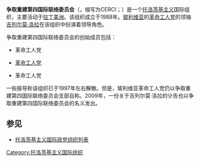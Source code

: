 {{Unreferenced|time=2022-04-09T04:49:46+00:00}}
'''争取重建第四国际联络委员会'''（{{lang-es|Comité de Enlace por la Reconstrución de la IV Internacional}}，缩写为CERCI；{{lang-en|Liaison Committee for the Reconstruction of the Fourth International}}）是一个[[托洛茨基主义|托洛茨基主义]]国际组织，主要活动于[[拉丁美洲|拉丁美洲]]。该组织成立于1988年。[[玻利维亚|玻利维亚]]的[[革命工人党_(玻利维亚)|革命工人党]]的领袖[[吉列尔莫·洛拉|吉列尔莫·洛拉]]在该组织中扮演着领导角色。

争取重建第四国际联络委员会的创始成员包括：
*{{flag|阿根廷}} 革命工人党
*{{flag|玻利维亚}} [[革命工人党_(玻利维亚)|革命工人党]]
*{{flag|巴西}} 革命工人党

一些报导称该组织已于1997年左右解散。但是，玻利维亚革命工人党仍以争取重建第四国际联络委员会支部自称。2009年，一份关于吉列尔莫·洛拉的讣告也以争取重建第四国际联络委员会的名义发出。

== 参见 ==
* [[托洛茨基主义国际政党组织列表|托洛茨基主义国际政党组织列表]]

[[Category:托洛茨基主义国际组织|Category:托洛茨基主义国际组织]]